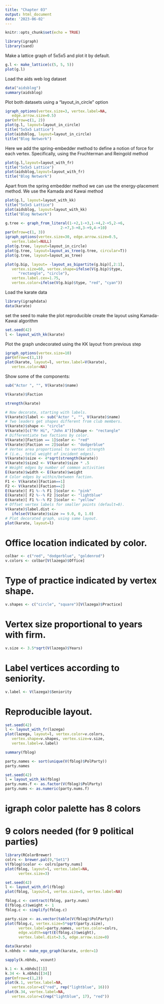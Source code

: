 ```yaml
---
title: "Chapter 03"
output: html_document
date: '2023-06-02'
---
```


```r
knitr::opts_chunk$set(echo = TRUE)
```
```r
library(igraph)
library(sand)
```

Make a lattice graph of 5x5x5 and plot it by default.
```r
g.l <- make_lattice(c(5, 5, 5))
plot(g.l)
```
Load the aids web log dataset
```r
data("aidsblog")
summary(aidsblog)
```

Plot both datasets using a "layout_in_circle" option
```r
igraph_options(vertex.size=3, vertex.label=NA,
   edge.arrow.size=0.5)
par(mfrow=c(1, 2))
plot(g.l, layout=layout_in_circle)
title("5x5x5 Lattice")
plot(aidsblog, layout=layout_in_circle)
title("Blog Network")
```
Here we add the spring-embedder method to define a notion of force for each vertex. Specifically, using the Fruchterman and Reingold method
```r
plot(g.l,layout=layout_with_fr)
title("5x5x5 Lattice")
plot(aidsblog,layout=layout_with_fr)
title("Blog Network")
```

Apart from the spring embedder method we can use the energy-placement method. We use the Kamada and Kawai method
```r
plot(g.l, layout=layout_with_kk)
title("5x5x5 Lattice")
plot(aidsblog, layout=layout_with_kk)
title("Blog Network")
```

```r
g.tree <- graph_from_literal(1-+2,1-+3,1-+4,2-+5,2-+6,
                         2-+7,3-+8,3-+9,4-+10)
par(mfrow=c(1, 3))
igraph_options(vertex.size=30, edge.arrow.size=0.5,
   vertex.label=NULL)
plot(g.tree, layout=layout_in_circle)
plot(g.tree, layout=layout_as_tree(g.tree, circular=T))
plot(g.tree, layout=layout_as_tree)
```

```r
plot(g.bip, layout= -layout_as_bipartite(g.bip)[,2:1], 
   vertex.size=60, vertex.shape=ifelse(V(g.bip)$type, 
      "rectangle", "circle"),
   vertex.label.cex=1.75,
   vertex.color=ifelse(V(g.bip)$type, "red", "cyan"))
```

Load the karate data
```r
library(igraphdata)
data(karate)
```

set the seed to make the plot reproducible
create the layout using Kamada-Kawai algorithm
```r
set.seed(42)
l <- layout_with_kk(karate)
```
Plot the graph undecorated using the KK layout from previous step
```r
igraph_options(vertex.size=10)
par(mfrow=c(1,1))
plot(karate, layout=l, vertex.label=V(karate), 
   vertex.color=NA)
```
Show some of the components:
```r
sub("Actor ", "", V(karate)$name)
```

```r
V(karate)$Faction
```
```r
strength(karate)
```
```r
# Now decorate, starting with labels.
V(karate)$label <- sub("Actor ", "", V(karate)$name)
# Two leaders get shapes different from club members.
V(karate)$shape <- "circle"
V(karate)[c("Mr Hi", "John A")]$shape <- "rectangle"
# Differentiate two factions by color.
V(karate)[Faction == 1]$color <- "red"
V(karate)[Faction == 2]$color <- "dodgerblue"
# Vertex area proportional to vertex strength
# (i.e., total weight of incident edges).
V(karate)$size <- 4*sqrt(strength(karate))
V(karate)$size2 <- V(karate)$size * .5
# Weight edges by number of common activities
E(karate)$width <- E(karate)$weight
# Color edges by within/between faction.
F1 <- V(karate)[Faction==1]
F2 <- V(karate)[Faction==2]
E(karate)[ F1 %--% F1 ]$color <- "pink"
E(karate)[ F2 %--% F2 ]$color <- "lightblue"
E(karate)[ F1 %--% F2 ]$color <- "yellow"
# Offset vertex labels for smaller points (default=0).
V(karate)$label.dist <- 
   ifelse(V(karate)$size >= 9.0, 0, 1.0)
# Plot decorated graph, using same layout.
plot(karate, layout=l)
```

# Office location indicated by color.
```r
colbar <- c("red", "dodgerblue", "goldenrod")
v.colors <- colbar[V(lazega)$Office]
```
# Type of practice indicated by vertex shape.
```r
v.shapes <- c("circle", "square")[V(lazega)$Practice]
```
# Vertex size proportional to years with firm.
```r
v.size <- 3.5*sqrt(V(lazega)$Years)
```
# Label vertices according to seniority.
```r
v.label <- V(lazega)$Seniority
```
# Reproducible layout.
```r
set.seed(42)
l <- layout_with_fr(lazega)
plot(lazega, layout=l, vertex.color=v.colors,
   vertex.shape=v.shapes, vertex.size=v.size,
   vertex.label=v.label)
```


```r
summary(fblog)
```
```r
party.names <- sort(unique(V(fblog)$PolParty))
party.names
```

```r
set.seed(42)
l = layout_with_kk(fblog)
party.nums.f <- as.factor(V(fblog)$PolParty)
party.nums <- as.numeric(party.nums.f)
```
# igraph color palette has 8 colors
# 9 colors needed (for 9 political parties)
```r
library(RColorBrewer)
colrs <- brewer.pal(9,"Set1")
V(fblog)$color <- colrs[party.nums]
plot(fblog, layout=l, vertex.label=NA,
      vertex.size=3)
```
```r
set.seed(42)
l <- layout_with_drl(fblog)
plot(fblog, layout=l, vertex.size=5, vertex.label=NA)
```

```r
fblog.c <- contract(fblog, party.nums)
E(fblog.c)$weight <- 1
fblog.c <- simplify(fblog.c)
```

```r
party.size <- as.vector(table(V(fblog)$PolParty))
plot(fblog.c, vertex.size=5*sqrt(party.size),
      vertex.label=party.names, vertex.color=colrs,
      edge.width=sqrt(E(fblog.c)$weight),
      vertex.label.dist=3.5, edge.arrow.size=0)
```

```r
data(karate)
k.nbhds <- make_ego_graph(karate, order=1)
```

```r
sapply(k.nbhds, vcount)
```

```r
k.1 <- k.nbhds[[1]]
k.34 <- k.nbhds[[34]]
par(mfrow=c(1,2))
plot(k.1, vertex.label=NA,
   vertex.color=c("red", rep("lightblue", 16)))
plot(k.34, vertex.label=NA,
   vertex.color=c(rep("lightblue", 17), "red"))
```
